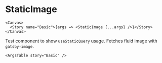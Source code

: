
<Meta title="StaticImage" component={StaticImage} />

# StaticImage

```
<Canvas>
  <Story name="Basic">{args => <StaticImage {...args} />}</Story>
</Canvas>
```

Test component to show `useStaticQuery` usage. Fetches fluid image with `gatsby-image`.

```
<ArgsTable story="Basic" />
```

